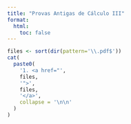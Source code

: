 ```yaml
---
title: "Provas Antigas de Cálculo III"
format:
  html:
    toc: false
---
```


```r
files <- sort(dir(pattern='\\.pdf$'))
cat(
  paste0(
    '1. <a href="',
    files,
    '">',
    files,
    '</a>',
    collapse = '\n\n'
  )
)
```
